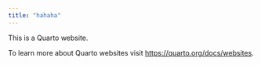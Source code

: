 ```yaml
---
title: "hahaha"
---
```


This is a Quarto website.

To learn more about Quarto websites visit <https://quarto.org/docs/websites>.
